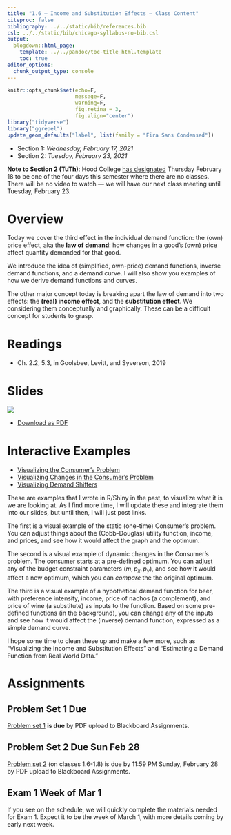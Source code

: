 ```yaml
---
title: "1.6 — Income and Substitution Effects — Class Content"
citeproc: false
bibliography: ../../static/bib/references.bib
csl: ../../static/bib/chicago-syllabus-no-bib.csl
output:
  blogdown::html_page:
    template: ../../pandoc/toc-title_html.template
    toc: true
editor_options: 
  chunk_output_type: console
---
```

```r
knitr::opts_chunk$set(echo=F,
                      message=F,
                      warning=F,
                      fig.retina = 3,
                      fig.align="center")
library("tidyverse")
library("ggrepel")
update_geom_defaults("label", list(family = "Fira Sans Condensed"))
```


- Section 1: *Wednesday, February 17, 2021*
- Section 2: *Tuesday, February 23, 2021*

<i class="fas fa-exclamation-circle"></i> **Note to Section 2 (TuTh)**: Hood College [has designated](https://www.hood.edu/offices-services/registrars-office/academic-calendar) Thursday February 18 to be one of the four days this semester where there are no classes. There will be no video to watch — we will have our next class meeting until Tuesday, February 23.

# <i class="fas fa-info-circle fa-lg"></i> Overview

Today we cover the third effect in the individual demand function: the (own) price effect, aka the **law of demand**: how changes in a good's (own) price affect quantity demanded for that good. 

We introduce the idea of (simplified, own-price) demand functions, inverse demand functions, and a demand curve. I will also show you examples of how we derive demand functions and curves.

The other major concept today is breaking apart the law of demand into two effects: the **(real) income effect**, and the **substitution effect**. We considering them conceptually and graphically. These can be a difficult concept for students to grasp.

# <i class="fas fa-book-reader fa-lg"></i> Readings

- <i class="fas fa-book"></i> Ch. 2.2, 5.3, in Goolsbee, Levitt, and Syverson, 2019

# <i class="fas fa-chalkboard-teacher"></i> Slides

[![](/slides/1.6-slides.png)](/slides/1.6-slides.html)

- [<i class="fas fa-file-pdf"></i> Download as PDF](/slides/1.6-slides.pdf)

# Interactive Examples

- [Visualizing the Consumer's Problem](https://ryansafner.shinyapps.io/Consumer/)
- [Visualizing Changes in the Consumer's Problem](https://ryansafner.shinyapps.io/Consumer_changes/)
- [Visualizing Demand Shifters](https://ryansafner.shinyapps.io/Demand/)

These are examples that I wrote in R/Shiny in the past, to visualize what it is we are looking at. As I find more time, I will update these and integrate them into our slides, but until then, I will just post links. 

The first is a visual example of the static (one-time) Consumer's problem. You can adjust things about the (Cobb-Douglas) utility function, income, and prices, and see how it would affect the graph and the optimum.

The second is a visual example of dynamic changes in the Consumer's problem. The consumer starts at a pre-defined optimum. You can adjust any of the budget constraint parameters $(m, p_x, p_y)$, and see how it would affect a new optimum, which you can *compare* the the original optimum.

The third is a visual example of a hypothetical demand function for beer, with preference intensity, income, price of nachos (a complement), and price of wine (a substitute) as inputs to the function. Based on some pre-defined functions (in the background), you can change any of the inputs and see how it would affect the (inverse) demand function, expressed as a simple demand curve. 

I hope some time to clean these up and make a few more, such as "Visualizing the Income and Substitution Effects" and "Estimating a Demand Function from Real World Data."

# <i class="fas fa-laptop-code"></i> Assignments

## Problem Set 1 Due

[Problem set 1](/assignment/01-problem-set) **is due** by PDF upload to Blackboard Assignments.

## Problem Set 2 Due Sun Feb 28

[Problem set 2](/assignment/01-problem-set) (on classes 1.6-1.8) is due by 11:59 PM Sunday, February 28 by PDF upload to Blackboard Assignments.

## Exam 1 Week of Mar 1

If you see on the schedule, we will quickly complete the materials needed for Exam 1. Expect it to be the week of March 1, with more details coming by early next week.